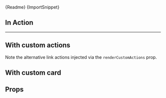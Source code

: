 

<Markdown>{Readme}</Markdown>
<Markdown>{ImportSnippet}</Markdown>

<Meta of={EditorStories} />

## In Action

<Story of={EditorStories.Default} />

---

<Story of={EditorStories.Link} />

## With custom actions

Note the alternative link actions injected via the `renderCustomActions` prop.

<Story of={EditorStories.CustomActions} />

## With custom card

<Story of={EditorStories.CustomCard} />

## Props

<Controls />

